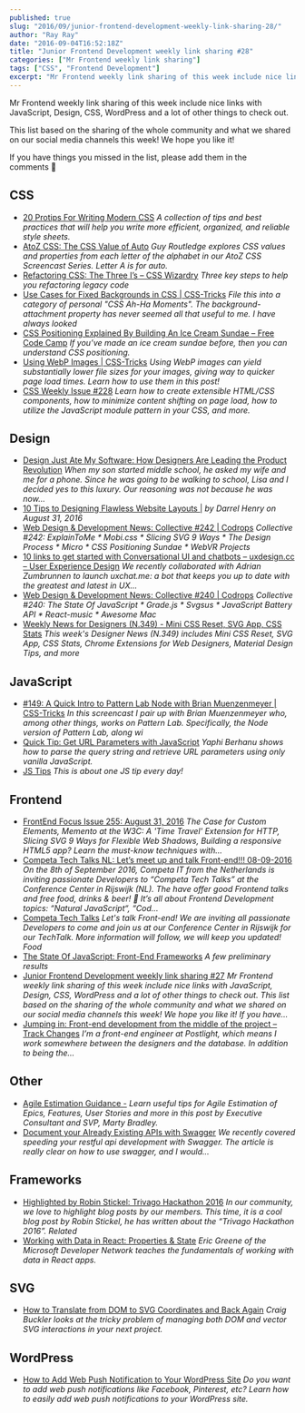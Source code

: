 ```yaml
---
published: true
slug: "2016/09/junior-frontend-development-weekly-link-sharing-28/"
author: "Ray Ray"
date: "2016-09-04T16:52:18Z"
title: "Junior Frontend Development weekly link sharing #28"
categories: ["Mr Frontend weekly link sharing"]
tags: ["CSS", "Frontend Development"]
excerpt: "Mr Frontend weekly link sharing of this week include nice links with JavaScript, Design, CSS, WordP..."
---
```


Mr Frontend weekly link sharing of this week include nice links with JavaScript, Design, CSS, WordPress and a lot of other things to check out.

This list based on the sharing of the whole community and what we shared on our social media channels this week! We hope you like it!

If you have things you missed in the list, please add them in the comments 🙂

## CSS

* [20 Protips For Writing Modern CSS](http://buff.ly/2bLoebz "20 Protips For Writing Modern CSS") _A collection of tips and best practices that will help you write more efficient, organized, and reliable style sheets._
* [AtoZ CSS: The CSS Value of Auto](http://buff.ly/2bF7y4V "AtoZ CSS: The CSS Value of Auto") _Guy Routledge explores CSS values and properties from each letter of the alphabet in our AtoZ CSS Screencast Series. Letter A is for auto._
* [Refactoring CSS: The Three I’s – CSS Wizardry](http://buff.ly/2bDmnbH "Refactoring CSS: The Three I’s – CSS Wizardry") _Three key steps to help you refactoring legacy code_
* [Use Cases for Fixed Backgrounds in CSS | CSS-Tricks](http://buff.ly/2bLmy5l "Use Cases for Fixed Backgrounds in CSS | CSS-Tricks") _File this into a category of personal "CSS Ah-Ha Moments". The background-attachment property has never seemed all that useful to me. I have always looked_
* [CSS Positioning Explained By Building An Ice Cream Sundae – Free Code Camp](http://buff.ly/2c2g1Ba "CSS Positioning Explained By Building An Ice Cream Sundae – Free Code Camp") _If you’ve made an ice cream sundae before, then you can understand CSS positioning._
* [Using WebP Images | CSS-Tricks](http://buff.ly/2c1EABg "Using WebP Images | CSS-Tricks") _Using WebP images can yield substantially lower file sizes for your images, giving way to quicker page load times. Learn how to use them in this post!_
* [CSS Weekly Issue #228](http://buff.ly/2c1cgyl "Issue #228") _Learn how to create extensible HTML/CSS components, how to minimize content shifting on page load, how to utilize the JavaScript module pattern in your CSS, and more._

## Design

* [Design Just Ate My Software: How Designers Are Leading the Product Revolution](http://buff.ly/2c36Pxm "Design Just Ate My Software: How Designers Are Leading the Product Revolution") _When my son started middle school, he asked my wife and me for a phone. Since he was going to be walking to school, Lisa and I decided yes to this luxury. Our reasoning was not because he was now…_
* [10 Tips to Designing Flawless Website Layouts |](http://buff.ly/2bMBcY8 "10 Tips to Designing Flawless Website Layouts |") _by Darrel Henry on August 31, 2016_
* [Web Design & Development News: Collective #242 | Codrops](http://buff.ly/2bXWByF "Web Design & Development News: Collective #242 | Codrops") _Collective #242: ExplainToMe * Mobi.css * Slicing SVG 9 Ways * The Design Process * Micro * CSS Positioning Sundae * WebVR Projects_
* [10 links to get started with Conversational UI and chatbots – uxdesign.cc – User Experience Design](http://buff.ly/2bOl4ae "10 links to get started with Conversational UI and chatbots – uxdesign.cc – User Experience Design") _We recently collaborated with Adrian Zumbrunnen to launch uxchat.me: a bot that keeps you up to date with the greatest and latest in UX…_
* [Web Design & Development News: Collective #240 | Codrops](http://buff.ly/2c2JjiT "Web Design & Development News: Collective #240 | Codrops") _Collective #240: The State Of JavaScript * Grade.js * Svgsus * JavaScript Battery API * React-music * Awesome Mac_
* [Weekly News for Designers (N.349) - Mini CSS Reset, SVG App, CSS Stats](http://buff.ly/2bLuHUu "Weekly News for Designers (N.349) - Mini CSS Reset, SVG App, CSS Stats") _This week's Designer News (N.349) includes Mini CSS Reset, SVG App, CSS Stats, Chrome Extensions for Web Designers, Material Design Tips, and more_

## JavaScript

* [#149: A Quick Intro to Pattern Lab Node with Brian Muenzenmeyer | CSS-Tricks](http://buff.ly/2bGpvnb "#149: A Quick Intro to Pattern Lab Node with Brian Muenzenmeyer | CSS-Tricks") _In this screencast I pair up with Brian Muenzenmeyer who, among other things, works on Pattern Lab. Specifically, the Node version of Pattern Lab, along wi_
* [Quick Tip: Get URL Parameters with JavaScript](http://buff.ly/2bECEP2 "Quick Tip: Get URL Parameters with JavaScript") _Yaphi Berhanu shows how to parse the query string and retrieve URL parameters using only vanilla JavaScript._
* [JS Tips](http://buff.ly/2bWblwC "JS Tips") _This is about one JS tip every day!_

## Frontend

* [FrontEnd Focus Issue 255: August 31, 2016](http://buff.ly/2bF3Mxw "FrontEnd Focus Issue 255: August 31, 2016") _The Case for Custom Elements, Memento at the W3C: A 'Time Travel' Extension for HTTP, Slicing SVG 9 Ways for Flexible Web Shadows, Building a responsive HTML5 app? Learn the must-know techniques with…_
* [Competa Tech Talks NL: Let’s meet up and talk Front-end!!! 08-09-2016](https://mrfrontend.org/2016/08/competa-tech-talks-nl-lets-meet-talk-front-end-08-09-2016/ "Competa Tech Talks NL: Let’s meet up and talk Front-end!!! 08-09-2016") _On the 8th of September 2016, Competa IT from the Netherlands is inviting passionate Developers to “Competa Tech Talks” at the Conference Center in Rijswijk (NL). The have offer good Frontend talks and free food, drinks & beer! 🙂 It’s all about Frontend Development topics: “Natural JavaScript“, “Cod..._
* [Competa Tech Talks](http://buff.ly/2bTHDLb "Competa Tech Talks") _Let's talk Front-end! We are inviting all passionate Developers to come and join us at our Conference Center in Rijswijk for our TechTalk. More information will follow, we will keep you updated! Food_
* [The State Of JavaScript: Front-End Frameworks](http://buff.ly/2bpBZMZ "The State Of JavaScript: Front-End Frameworks") _A few preliminary results_
* [Junior Frontend Development weekly link sharing #27](https://mrfrontend.org/2016/08/junior-frontend-development-weekly-link-sharing-27/ "Junior Frontend Development weekly link sharing #27") _Mr Frontend weekly link sharing of this week include nice links with JavaScript, Design, CSS, WordPress and a lot of other things to check out. This list based on the sharing of the whole community and what we shared on our social media channels this week! We hope you like it! If you have..._
* [Jumping in: Front-end development from the middle of the project – Track Changes](http://buff.ly/2bqCrPx "Jumping in: Front-end development from the middle of the project – Track Changes") _I’m a front-end engineer at Postlight, which means I work somewhere between the designers and the database. In addition to being the…_

## Other

* [Agile Estimation Guidance -](http://buff.ly/2bK0lTq "Agile Estimation Guidance -") _Learn useful tips for Agile Estimation of Epics, Features, User Stories and more in this post by Executive Consultant and SVP, Marty Bradley._
* [Document your Already Existing APIs with Swagger](http://buff.ly/2clAk0D "Document your Already Existing APIs with Swagger") _We recently covered speeding your restful api development with Swagger. The article is really clear on how to use swagger, and I would..._

## Frameworks

* [Highlighted by Robin Stickel: Trivago Hackathon 2016](https://mrfrontend.org/2016/09/highlighted-robin-stickel-trivago-hackathon-2016/ "Highlighted by Robin Stickel: Trivago Hackathon 2016") _In our community, we love to highlight blog posts by our members. This time, it is a cool blog post by Robin Stickel, he has written about the “Trivago Hackathon 2016”. Related_
* [Working with Data in React: Properties & State](http://buff.ly/2bLIoTb "Working with Data in React: Properties & State") _Eric Greene of the Microsoft Developer Network teaches the fundamentals of working with data in React apps._

## SVG

* [How to Translate from DOM to SVG Coordinates and Back Again](http://buff.ly/2bJZ1jh "How to Translate from DOM to SVG Coordinates and Back Again") _Craig Buckler looks at the tricky problem of managing both DOM and vector SVG interactions in your next project._

## WordPress

* [How to Add Web Push Notification to Your WordPress Site](http://buff.ly/2c1Ek54 "How to Add Web Push Notification to Your WordPress Site") _Do you want to add web push notifications like Facebook, Pinterest, etc? Learn how to easily add web push notifications to your WordPress site._